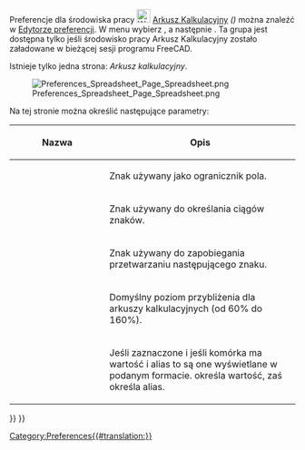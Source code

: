 <languages/>

{{Docnav/pl
|[[Spreadsheet_SetAlias/pl|Ustaw alias]]
|
|[[Spreadsheet_Workbench/pl|środowisko pracy Arkusz Kalkulacyjny]]
|IconL=Spreadsheet_SetAlias.svg
|IconR=
|IconC=Workbench_Spreadsheet.svg
}}

{{TOCright}}

Preferencje dla środowiska pracy [[Image:Workbench_Spreadsheet.svg|24px|link=Spreadsheet_Workbench]] [[Spreadsheet_Workbench/pl|Arkusz Kalkulacyjny]] ''({{Version/pl|0.20}})'' można znaleźć w [[Preferences_Editor/pl|Edytorze preferencji]]. W menu wybierz {{MenuCommand|Edycja → Preferencje ...}}, a następnie {{MenuCommand|[[Image:Workbench_Spreadsheet.svg|16px]] Arkusz Kalkulacyjny}}. Ta grupa jest dostępna tylko jeśli środowisko pracy Arkusz Kalkulacyjny zostało załadowane w bieżącej sesji programu FreeCAD.

Istnieje tylko jedna strona: ''Arkusz kalkulacyjny''.

[[Image:Preferences_Spreadsheet_Page_Spreadsheet.png]]

Na tej stronie można określić następujące parametry:

{| class="wikitable"
!style="width: 33%;"|Nazwa
!style="width: 66%;"|Opis
|-
| {{MenuCommand|Znak separatora}}
|  Znak używany jako ogranicznik pola.
|-
| {{MenuCommand|Znak cytatu}}
|  Znak używany do określania ciągów znaków.
|-
| {{MenuCommand|Znak Escape}}
|  Znak używany do zapobiegania przetwarzaniu następującego znaku.
|-
| {{MenuCommand|Domyślny poziom przybliżenia}}
| Domyślny poziom przybliżenia dla arkuszy kalkulacyjnych (od 60% do 160%). {{Version/pl|1.1}}
|-
| {{MenuCommand|Pokaż alias w komórce sformatowanej}}
|  Jeśli zaznaczone i jeśli komórka ma wartość i alias to są one wyświetlane w podanym formacie. {{Value|%V}} określa wartość, zaś {{Value|%A}} określa alias. {{Version/pl|1.0}}
|}


{{Docnav/pl
|[[Spreadsheet_SetAlias/pl|Ustaw alias]]
|
|[[Spreadsheet_Workbench/pl|środowisko pracy Arkusz Kalkulacyjny]]
|IconL=Spreadsheet_SetAlias.svg
|IconR=
|IconC=Workbench_Spreadsheet.svg
}}

{{Spreadsheet_Tools_navi{{#translation:}}}}
{{Userdocnavi{{#translation:}}}}
[[Category:Preferences{{#translation:}}]]
